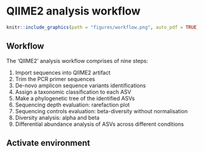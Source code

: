 # QIIME2 analysis workflow
```r
knitr::include_graphics(path = "figures/workflow.png", auto_pdf = TRUE)
``` 

## Workflow

The 'QIIME2' analysis workflow comprises of nine steps:

1. Import sequences into QIIME2 artifact
2. Trim the PCR primer sequences
3. De-novo amplicon sequence variants identifications
4. Assign a taxonomic classification to each ASV
5. Make a phylogenetic tree of the identified ASVs
6. Sequencing depth evaluation: rarefaction plot
7. Sequencing controls evaluation: beta-diversity without normalisation
8. Diversity analysis: alpha and beta
9. Differential abundance analysis of ASVs across different conditions

## Activate environment